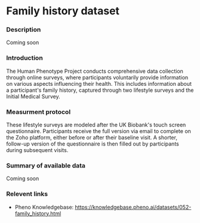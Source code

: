 # Family history dataset

### Description
Coming soon

### Introduction
The Human Phenotype Project conducts comprehensive data collection through online surveys, where participants voluntarily provide information on various aspects influencing their health. This includes information about a participant's family history, captured through two lifestyle surveys and the Initial Medical Survey.

### Measurment protocol
These lifestyle surveys are modeled after the UK Biobank's touch screen questionnaire. Participants receive the full version via email to complete on the Zoho platform, either before or after their baseline visit. A shorter, follow-up version of the questionnaire is then filled out by participants during subsequent visits.

### Summary of available data
Coming soon

### Relevent links
* Pheno Knowledgebase: https://knowledgebase.pheno.ai/datasets/052-family_history.html

